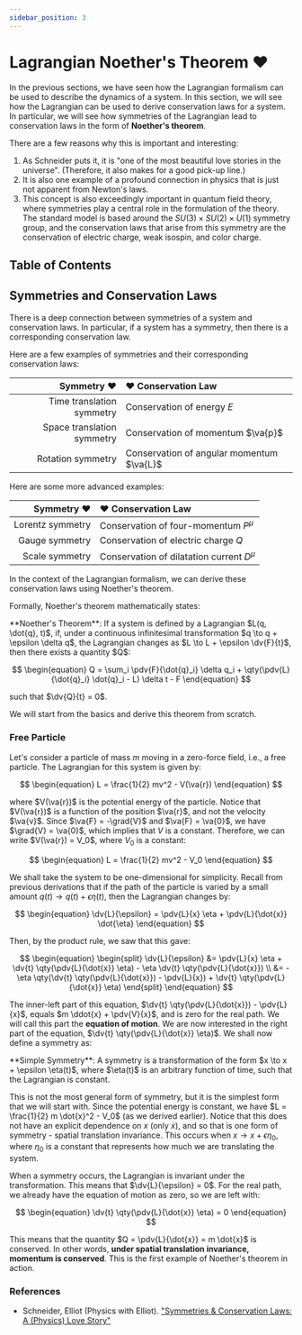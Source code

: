 ```yaml
---
sidebar_position: 3
---
```




# Lagrangian Noether's Theorem ❤️

In the previous sections, we have seen how the Lagrangian formalism can be used to describe the dynamics of a system.
In this section, we will see how the Lagrangian can be used to derive conservation laws for a system.
In particular, we will see how symmetries of the Lagrangian lead to conservation laws in the form of **Noether's theorem**.

There are a few reasons why this is important and interesting:

1. As Schneider puts it, it is "one of the most beautiful love stories in the universe".
    (Therefore, it also makes for a good pick-up line.)
2. It is also one example of a profound connection in physics that is just not apparent from Newton's laws.
3. This concept is also exceedingly important in quantum field theory, where symmetries play a central role in the formulation of the theory.
    The standard model is based around the $SU(3) \times SU(2) \times U(1)$ symmetry group, and the conservation laws that arise from this symmetry are the conservation of electric charge, weak isospin, and color charge.

## Table of Contents

<TOCInline toc={toc} />

## Symmetries and Conservation Laws

There is a deep connection between symmetries of a system and conservation laws.
In particular, if a system has a symmetry, then there is a corresponding conservation law.

Here are a few examples of symmetries and their corresponding conservation laws:

| <span className="blue">Symmetry ❤️</span> | <span className="pink">❤️ Conservation Law</span> |
| ---: | :--- |
| <span className="blue">Time translation symmetry</span> | <span className="pink">Conservation of energy $E$</span> |
| <span className="blue">Space translation symmetry</span> | <span className="pink">Conservation of momentum $\va{p}$</span> |
| <span className="blue">Rotation symmetry</span> | <span className="pink">Conservation of angular momentum $\va{L}$</span> |

Here are some more advanced examples:

| <span className="blue">Symmetry ❤️</span> | <span className="pink">❤️ Conservation Law</span> |
| ---: | :--- |
| <span className="blue">Lorentz symmetry</span> | <span className="pink">Conservation of four-momentum $P^\mu$</span> |
| <span className="blue">Gauge symmetry</span> | <span className="pink">Conservation of electric charge $Q$</span> |
| <span className="blue">Scale symmetry</span> | <span className="pink">Conservation of dilatation current $D^\mu$</span> |

In the context of the Lagrangian formalism, we can derive these conservation laws using Noether's theorem.

Formally, Noether's theorem mathematically states:

<Boxed>
**Noether's Theorem**: If a system is defined by a Lagrangian $L(q, \dot{q}, t)$, if, under a continuous infinitesimal transformation $q \to q + \epsilon \delta q$, the Lagrangian changes as $L \to L + \epsilon \dv{F}{t}$, then there exists a quantity $Q$:

$$
\begin{equation}
Q = \sum_i \pdv{F}{\dot{q}_i} \delta q_i + \qty(\pdv{L}{\dot{q}_i} \dot{q}_i - L) \delta t - F
\end{equation}
$$

such that $\dv{Q}{t} = 0$.
</Boxed>

We will start from the basics and derive this theorem from scratch.

### Free Particle

Let's consider a particle of mass $m$ moving in a zero-force field, i.e., a free particle.
The Lagrangian for this system is given by:

$$
\begin{equation}
L = \frac{1}{2} mv^2 - V(\va{r})
\end{equation}
$$

where $V(\va{r})$ is the potential energy of the particle.
Notice that $V(\va{r})$ is a function of the position $\va{r}$, and not the velocity $\va{v}$.
Since $\va{F} = -\grad{V}$ and $\va{F} = \va{0}$, we have $\grad{V} = \va{0}$, which implies that $V$ is a constant.
Therefore, we can write $V(\va{r}) = V_0$, where $V_0$ is a constant:

$$
\begin{equation}
L = \frac{1}{2} mv^2 - V_0
\end{equation}
$$

We shall take the system to be one-dimensional for simplicity.
Recall from previous derivations that if the path of the particle is varied by a small amount $q(t) \to q(t) + \epsilon \eta (t)$, then the Lagrangian changes by:

$$
\begin{equation}
\dv{L}{\epsilon} = \pdv{L}{x} \eta + \pdv{L}{\dot{x}} \dot{\eta}
\end{equation}
$$

Then, by the product rule, we saw that this gave:

$$
\begin{equation}
\begin{split}
\dv{L}{\epsilon} &= \pdv{L}{x} \eta + \dv{t} \qty(\pdv{L}{\dot{x}} \eta) - \eta \dv{t} \qty(\pdv{L}{\dot{x}}) \\
&= -\eta \qty(\dv{t} \qty(\pdv{L}{\dot{x}}) - \pdv{L}{x}) + \dv{t} \qty(\pdv{L}{\dot{x}} \eta)
\end{split}
\end{equation}
$$

The inner-left part of this equation, $\dv{t} \qty(\pdv{L}{\dot{x}}) - \pdv{L}{x}$, equals $m \ddot{x} + \pdv{V}{x}$, and is zero for the real path.
We will call this part the **equation of motion**.
We are now interested in the right part of the equation, $\dv{t} \qty(\pdv{L}{\dot{x}} \eta)$.
We shall now define a symmetry as:

<Boxed>
**Simple Symmetry**: A symmetry is a transformation of the form $x \to x + \epsilon \eta(t)$, where $\eta(t)$ is an arbitrary function of time, such that the Lagrangian is constant.
</Boxed>

This is not the most general form of symmetry, but it is the simplest form that we will start with.
Since the potential energy is constant, we have $L = \frac{1}{2} m \dot{x}^2 - V_0$ (as we derived earlier).
Notice that this does not have an explicit dependence on $x$ (only $\dot{x}$), and so that is one form of symmetry - spatial translation invariance.
This occurs when $x \to x + \epsilon \eta_0$, where $\eta_0$ is a constant that represents how much we are translating the system.

When a symmetry occurs, the Lagrangian is invariant under the transformation. This means that $\dv{L}{\epsilon} = 0$.
For the real path, we already have the equation of motion as zero, so we are left with:

$$
\begin{equation}
\dv{t} \qty(\pdv{L}{\dot{x}} \eta) = 0
\end{equation}
$$

This means that the quantity $Q = \pdv{L}{\dot{x}} = m \dot{x}$ is conserved.
In other words, **under spatial translation invariance, momentum is conserved**.
This is the first example of Noether's theorem in action.

### References

- Schneider, Elliot (Physics with Elliot). ["Symmetries & Conservation Laws: A (Physics) Love Story"](https://www.youtube.com/watch?v=O0NYaO_OnH4)
